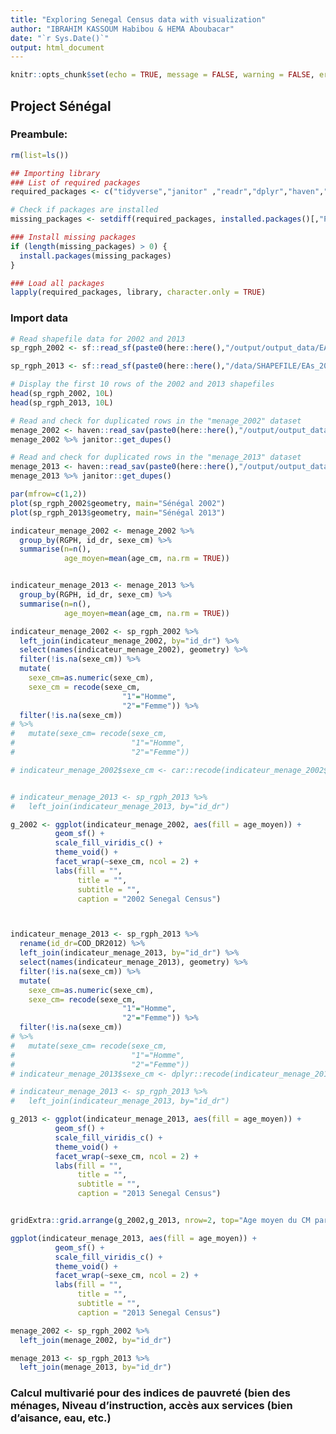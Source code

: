 ```yaml
---
title: "Exploring Senegal Census data with visualization"
author: "IBRAHIM KASSOUM Habibou & HEMA Aboubacar"
date: "`r Sys.Date()`"
output: html_document
---
```


```r
knitr::opts_chunk$set(echo = TRUE, message = FALSE, warning = FALSE, error=FALSE)
```


## Project Sénégal

### Preambule: 

```r
rm(list=ls())
```


```r


## Importing library
### List of required packages
required_packages <- c("tidyverse","janitor" ,"readr","dplyr","haven","sf", "flextable","sp", "factoextra", "FactoMineR","gtsummary", "sjPlot", "fastDummies")

# Check if packages are installed
missing_packages <- setdiff(required_packages, installed.packages()[,"Package"])

### Install missing packages
if (length(missing_packages) > 0) {
  install.packages(missing_packages)
}

### Load all packages
lapply(required_packages, library, character.only = TRUE)

```

### Import data

```r

# Read shapefile data for 2002 and 2013
sp_rgph_2002 <- sf::read_sf(paste0(here::here(),"/output/output_data/EAs_2002_new.shp"))

sp_rgph_2013 <- sf::read_sf(paste0(here::here(),"/data/SHAPEFILE/EAs_2013.shp"))

# Display the first 10 rows of the 2002 and 2013 shapefiles
head(sp_rgph_2002, 10L)
head(sp_rgph_2013, 10L)
```


```r

# Read and check for duplicated rows in the "menage_2002" dataset
menage_2002 <- haven::read_sav(paste0(here::here(),"/output/output_data/menage_2002.sav"))
menage_2002 %>% janitor::get_dupes() 

# Read and check for duplicated rows in the "menage_2013" dataset
menage_2013 <- haven::read_sav(paste0(here::here(),"/output/output_data/menage_2013.sav"))
menage_2013 %>% janitor::get_dupes() 
```


```r
par(mfrow=c(1,2))
plot(sp_rgph_2002$geometry, main="Sénégal 2002")
plot(sp_rgph_2013$geometry, main="Sénégal 2013")
```

```r

indicateur_menage_2002 <- menage_2002 %>% 
  group_by(RGPH, id_dr, sexe_cm) %>% 
  summarise(n=n(),
            age_moyen=mean(age_cm, na.rm = TRUE))


indicateur_menage_2013 <- menage_2013 %>% 
  group_by(RGPH, id_dr, sexe_cm) %>% 
  summarise(n=n(),
            age_moyen=mean(age_cm, na.rm = TRUE))
```


```r

indicateur_menage_2002 <- sp_rgph_2002 %>% 
  left_join(indicateur_menage_2002, by="id_dr") %>% 
  select(names(indicateur_menage_2002), geometry) %>% 
  filter(!is.na(sexe_cm)) %>% 
  mutate(
    sexe_cm=as.numeric(sexe_cm),
    sexe_cm = recode(sexe_cm, 
                         "1"="Homme",
                         "2"="Femme")) %>% 
  filter(!is.na(sexe_cm)) 
# %>% 
#   mutate(sexe_cm= recode(sexe_cm, 
#                          "1"="Homme",
#                          "2"="Femme"))

# indicateur_menage_2002$sexe_cm <- car::recode(indicateur_menage_2002$sexe_cm, "1 = Homme; 2=Femme")


# indicateur_menage_2013 <- sp_rgph_2013 %>% 
#   left_join(indicateur_menage_2013, by="id_dr") 

g_2002 <- ggplot(indicateur_menage_2002, aes(fill = age_moyen)) + 
          geom_sf() + 
          scale_fill_viridis_c() + 
          theme_void() + 
          facet_wrap(~sexe_cm, ncol = 2) +
          labs(fill = "",
               title = "",
               subtitle = "",
               caption = "2002 Senegal Census")



indicateur_menage_2013 <- sp_rgph_2013 %>% 
  rename(id_dr=COD_DR2012) %>% 
  left_join(indicateur_menage_2013, by="id_dr") %>% 
  select(names(indicateur_menage_2013), geometry) %>% 
  filter(!is.na(sexe_cm)) %>% 
  mutate(
    sexe_cm=as.numeric(sexe_cm),
    sexe_cm= recode(sexe_cm, 
                         "1"="Homme",
                         "2"="Femme")) %>% 
  filter(!is.na(sexe_cm)) 
# %>%
#   mutate(sexe_cm= recode(sexe_cm,
#                          "1"="Homme",
#                          "2"="Femme"))
# indicateur_menage_2013$sexe_cm <- dplyr::recode(indicateur_menage_2013$sexe_cm, "1"="Homme","2"="Femme")

# indicateur_menage_2013 <- sp_rgph_2013 %>% 
#   left_join(indicateur_menage_2013, by="id_dr") 

g_2013 <- ggplot(indicateur_menage_2013, aes(fill = age_moyen)) + 
          geom_sf() + 
          scale_fill_viridis_c() + 
          theme_void() + 
          facet_wrap(~sexe_cm, ncol = 2) +
          labs(fill = "",
               title = "",
               subtitle = "",
               caption = "2013 Senegal Census")


gridExtra::grid.arrange(g_2002,g_2013, nrow=2, top="Age moyen du CM par DR")


```

```r
ggplot(indicateur_menage_2013, aes(fill = age_moyen)) + 
          geom_sf() + 
          scale_fill_viridis_c() + 
          theme_void() + 
          facet_wrap(~sexe_cm, ncol = 2) +
          labs(fill = "",
               title = "",
               subtitle = "",
               caption = "2013 Senegal Census")
```


```r
menage_2002 <- sp_rgph_2002 %>% 
  left_join(menage_2002, by="id_dr")

menage_2013 <- sp_rgph_2013 %>% 
  left_join(menage_2013, by="id_dr")
```


### Calcul multivarié pour des indices de pauvreté (bien des ménages, Niveau d’instruction, accès aux services (bien d’aisance, eau, etc.)

```r

```

